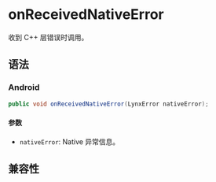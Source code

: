 # onReceivedNativeError

收到 C++ 层错误时调用。

## 语法

### Android

```java
public void onReceivedNativeError(LynxError nativeError);
```

#### 参数

- `nativeError`: Native 异常信息。

## 兼容性


<LegacyCompatTable metadata="lynx-native-api/lynx-view-client/on-received-native-error" />